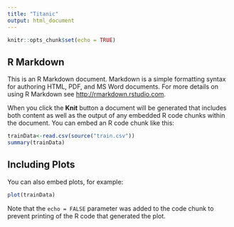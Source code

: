 ```yaml
---
title: "Titanic"
output: html_document
---
```


```r
knitr::opts_chunk$set(echo = TRUE)
```

## R Markdown

This is an R Markdown document. Markdown is a simple formatting syntax for authoring HTML, PDF, and MS Word documents. For more details on using R Markdown see <http://rmarkdown.rstudio.com>.

When you click the **Knit** button a document will be generated that includes both content as well as the output of any embedded R code chunks within the document. You can embed an R code chunk like this:

```r

trainData<-read.csv(source("train.csv"))
summary(trainData)
```

## Including Plots

You can also embed plots, for example:

```r
plot(trainData)
```

Note that the `echo = FALSE` parameter was added to the code chunk to prevent printing of the R code that generated the plot.

